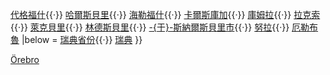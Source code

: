 {{Navbox
|name    = 厄勒布魯省
|title   = [[厄勒布魯省]][[瑞典市镇|市镇]]
|image   = [[File:Örebro län vapen.svg|35px|厄勒布魯省省徽]]
|state   = uncollapsed
|imagestyle = padding-right: .5em;
|titlestyle = background: #b8d2ff;
|belowstyle = background: #e6f2ff;

|list1   = [[阿斯克松德市|阿斯克-{松}-德]]{{·}} [[代格福什市|代格福什]]{{·}} [[哈尔斯贝里市|哈爾斯貝里]]{{·}} [[海勒福什市|海勒福什]]{{·}} [[卡尔斯库加市|卡爾斯庫加]]{{·}} [[库姆拉市|庫姆拉]]{{·}} [[拉克索市|拉克索]]{{·}} [[莱克贝里市|萊克貝里]]{{·}}  [[林德斯贝里市|林德斯貝里]]{{·}} [[于斯纳尔斯贝里市|-{于}-斯納爾斯貝里市]]{{·}} [[努拉市|努拉]]{{·}} [[厄勒布鲁市|厄勒布魯]]
|below = [[瑞典省份]]{{·}} [[瑞典]]
}}<noinclude>
[[Category:瑞典市镇模板|Örebro]]
</noinclude>